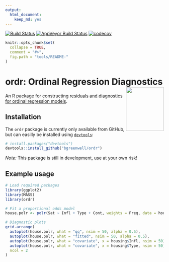```yaml
---
output: 
  html_document: 
    keep_md: yes
---
```

[![Build Status](https://travis-ci.org/AFIT-R/ordr.svg?branch=master)](https://travis-ci.org/AFIT-R/ordr)
[![AppVeyor Build Status](https://ci.appveyor.com/api/projects/status/github/AFIT-R/ordr?branch=master&svg=true)](https://ci.appveyor.com/project/AFIT-R/ordr)
[![codecov](https://codecov.io/gh/AFIT-R/ordr/branch/master/graph/badge.svg)](https://codecov.io/gh/AFIT-R/ordr)

```r
knitr::opts_chunk$set(
  collapse = TRUE,
  comment = "#>",
  fig.path = "tools/README-"
)
```

# ordr: Ordinal Regression Diagnostics <img src="tools/ordr-logo.png" align="right" width="120" height="139" />

An R package for constructing [residuals and diagnostics for ordinal regression models](http://amstat.tandfonline.com/doi/abs/10.1080/01621459.2017.1292915).


## Installation

The `ordr` package is currently only available from GitHub, but can easilly be installed using [`devtools`](https://CRAN.R-project.org/package=devtools):
```r
# install.packages("devtools")
devtools::install_github("bgreenwell/ordr")
```
*Note:* This package is still in development, use at your own risk!


## Example usage

```r
# Load required packages
library(ggplot2)
library(MASS)
library(ordr)

# Fit a proportional odds model
house.polr <- polr(Sat ~ Infl + Type + Cont, weights = Freq, data = housing)

# Diagnostic plots
grid.arrange(
  autoplot(house.polr, what = "qq", nsim = 50, alpha = 0.5),
  autoplot(house.polr, what = "fitted", nsim = 50, alpha = 0.5),
  autoplot(house.polr, what = "covariate", x = housing$Infl, nsim = 50),
  autoplot(house.polr, what = "covariate", x = housing$Type, nsim = 50),
  ncol = 2
)

```
